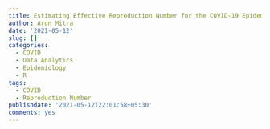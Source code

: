 ```yaml
---
title: Estimating Effective Reproduction Number for the COVID-19 Epidemic in India
author: Arun Mitra
date: '2021-05-12'
slug: []
categories:
  - COVID
  - Data Analytics
  - Epidemiology
  - R
tags:
  - COVID
  - Reproduction Number
publishdate: '2021-05-12T22:01:58+05:30'
comments: yes
---
```

